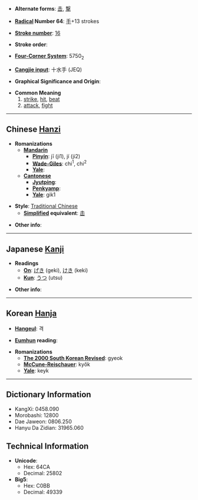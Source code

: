 * '''Alternate forms''': [[击]], [[撃]]

* '''[[Wiktionary:Chinese radical index| Radical]] Number 64''': [[Wiktionary:Chinese radical index 手|手]]+13 strokes

* '''[[Wiktionary:Chinese total strokes index|Stroke number]]''': [[Wiktionary:Chinese total strokes index 16|16]]

* '''Stroke order''': 

* '''[[Wiktionary:Chinese four corner index|Four-Corner System]]''': 5750<sub>2</sub>

* '''[[Wiktionary:Chinese Cangjie index|Cangjie input]]''': 十水手 (JEQ)

* '''Graphical Significance and Origin''': 

* '''Common Meaning'''
*#[[strike]], [[hit]], [[beat]]
*# [[attack]], [[fight]]

----

== Chinese [[Hanzi]] ==

* '''Romanizations'''
** '''[[Mandarin]]'''
*** '''[[Pinyin]]''': jī (ji1), jí (ji2)
*** '''[[Wade-Giles]]''': chi<sup>1</sup>, chi<sup>2</sup>
*** '''[[Yale]]''': 
** '''[[Cantonese]]'''
*** '''[[Jyutping]]''':
*** '''[[Penkyamp]]''': 
*** '''[[Yale]]''': gik1

* '''Style''': [[Traditional Chinese]] 
** '''[[Simplified Chinese|Simplified]] equivalent''': [[击]]

* '''Other info''': 

----

== Japanese [[Kanji]] ==

* '''Readings'''
** '''[[On]]''': [[げき]] (geki), [[けき]] (keki)
** '''[[Kun]]''': [[うつ]] (utsu)

* '''Other info''':  

----

== Korean [[Hanja]] ==

* '''[[Hangeul]]''': 격

* '''[[Eumhun]] reading''': 

* '''Romanizations'''
** '''[[The 2000 South Korean Revised Romanization|The 2000 South Korean Revised]]''': gyeok
** '''[[McCune-Reischauer]]''': kyŏk
** '''[[Yale]]''': keyk

----

== Dictionary Information ==

* KangXi: 0458.090
* Morobashi: 12800
* Dae Jaweon: 0806.250
* Hanyu Da Zidian: 31965.060

== Technical Information ==

* '''Unicode''':
** Hex: 64CA
** Decimal: 25802
* '''Big5''':
** Hex: C0BB
** Decimal: 49339